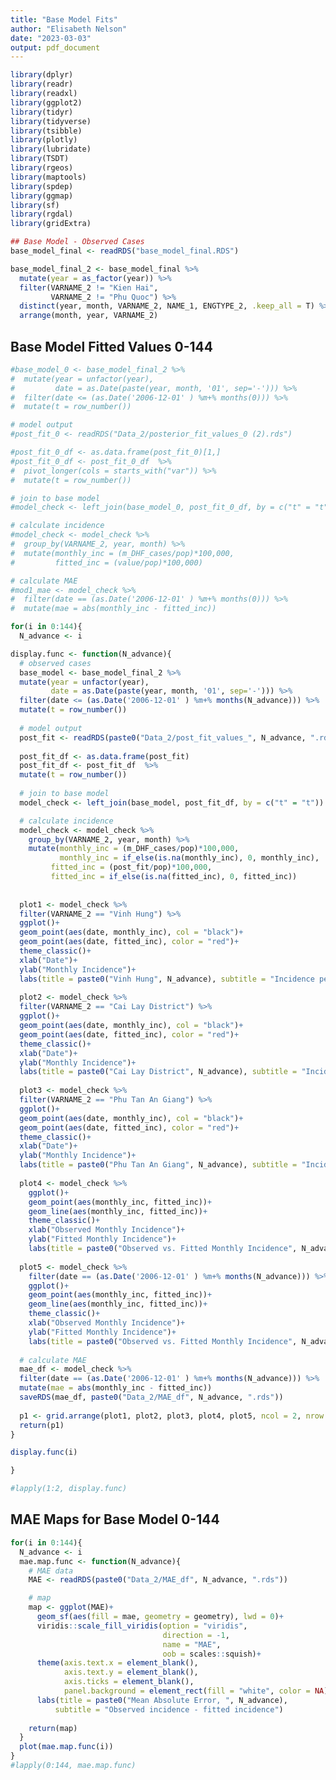 ```yaml
---
title: "Base Model Fits"
author: "Elisabeth Nelson"
date: "2023-03-03"
output: pdf_document
---
```


```r
library(dplyr)
library(readr)
library(readxl)
library(ggplot2)
library(tidyr)
library(tidyverse)
library(tsibble)
library(plotly)
library(lubridate)
library(TSDT)
library(rgeos) 
library(maptools) 
library(spdep)  
library(ggmap)  
library(sf)
library(rgdal)
library(gridExtra)
```

```r
## Base Model - Observed Cases
base_model_final <- readRDS("base_model_final.RDS")

base_model_final_2 <- base_model_final %>%
  mutate(year = as_factor(year)) %>%
  filter(VARNAME_2 != "Kien Hai", 
         VARNAME_2 != "Phu Quoc") %>%
  distinct(year, month, VARNAME_2, NAME_1, ENGTYPE_2, .keep_all = T) %>%
  arrange(month, year, VARNAME_2)

```

## Base Model Fitted Values 0-144
```r
#base_model_0 <- base_model_final_2 %>%
#  mutate(year = unfactor(year), 
#         date = as.Date(paste(year, month, '01', sep='-'))) %>%
#  filter(date <= (as.Date('2006-12-01' ) %m+% months(0))) %>%
#  mutate(t = row_number())

# model output
#post_fit_0 <- readRDS("Data_2/posterior_fit_values_0 (2).rds")

#post_fit_0_df <- as.data.frame(post_fit_0)[1,]
#post_fit_0_df <- post_fit_0_df  %>%
#  pivot_longer(cols = starts_with("var")) %>%
#  mutate(t = row_number())

# join to base model
#model_check <- left_join(base_model_0, post_fit_0_df, by = c("t" = "t"))

# calculate incidence
#model_check <- model_check %>%
#  group_by(VARNAME_2, year, month) %>%
#  mutate(monthly_inc = (m_DHF_cases/pop)*100,000, 
#         fitted_inc = (value/pop)*100,000)

# calculate MAE
#mod1_mae <- model_check %>%
#  filter(date == (as.Date('2006-12-01' ) %m+% months(0))) %>%
#  mutate(mae = abs(monthly_inc - fitted_inc))

for(i in 0:144){
  N_advance <- i

display.func <- function(N_advance){
  # observed cases
  base_model <- base_model_final_2 %>%
  mutate(year = unfactor(year), 
         date = as.Date(paste(year, month, '01', sep='-'))) %>%
  filter(date <= (as.Date('2006-12-01' ) %m+% months(N_advance))) %>%
  mutate(t = row_number())
  
  # model output
  post_fit <- readRDS(paste0("Data_2/post_fit_values_", N_advance, ".rds"))
  
  post_fit_df <- as.data.frame(post_fit)
  post_fit_df <- post_fit_df  %>%
  mutate(t = row_number())
  
  # join to base model
  model_check <- left_join(base_model, post_fit_df, by = c("t" = "t"))

  # calculate incidence
  model_check <- model_check %>%
    group_by(VARNAME_2, year, month) %>%
    mutate(monthly_inc = (m_DHF_cases/pop)*100,000,
           monthly_inc = if_else(is.na(monthly_inc), 0, monthly_inc),
         fitted_inc = (post_fit/pop)*100,000, 
         fitted_inc = if_else(is.na(fitted_inc), 0, fitted_inc))
  
  
  plot1 <- model_check %>%
  filter(VARNAME_2 == "Vinh Hung") %>%
  ggplot()+
  geom_point(aes(date, monthly_inc), col = "black")+
  geom_point(aes(date, fitted_inc), color = "red")+
  theme_classic()+
  xlab("Date")+
  ylab("Monthly Incidence")+
  labs(title = paste0("Vinh Hung", N_advance), subtitle = "Incidence per 100,000")
  
  plot2 <- model_check %>%
  filter(VARNAME_2 == "Cai Lay District") %>%
  ggplot()+
  geom_point(aes(date, monthly_inc), col = "black")+
  geom_point(aes(date, fitted_inc), color = "red")+
  theme_classic()+
  xlab("Date")+
  ylab("Monthly Incidence")+
  labs(title = paste0("Cai Lay District", N_advance), subtitle = "Incidence per 100,000")
  
  plot3 <- model_check %>%
  filter(VARNAME_2 == "Phu Tan An Giang") %>%
  ggplot()+
  geom_point(aes(date, monthly_inc), col = "black")+
  geom_point(aes(date, fitted_inc), color = "red")+
  theme_classic()+
  xlab("Date")+
  ylab("Monthly Incidence")+
  labs(title = paste0("Phu Tan An Giang", N_advance), subtitle = "Incidence per 100,000")
  
  plot4 <- model_check %>%
    ggplot()+
    geom_point(aes(monthly_inc, fitted_inc))+
    geom_line(aes(monthly_inc, fitted_inc))+
    theme_classic()+
    xlab("Observed Monthly Incidence")+
    ylab("Fitted Monthly Incidence")+
    labs(title = paste0("Observed vs. Fitted Monthly Incidence", N_advance))
   
  plot5 <- model_check %>%
    filter(date == (as.Date('2006-12-01' ) %m+% months(N_advance))) %>%
    ggplot()+
    geom_point(aes(monthly_inc, fitted_inc))+
    geom_line(aes(monthly_inc, fitted_inc))+
    theme_classic()+
    xlab("Observed Monthly Incidence")+
    ylab("Fitted Monthly Incidence")+
    labs(title = paste0("Observed vs. Fitted Monthly Incidence", N_advance))
    
  # calculate MAE
  mae_df <- model_check %>%
  filter(date == (as.Date('2006-12-01' ) %m+% months(N_advance))) %>%
  mutate(mae = abs(monthly_inc - fitted_inc))
  saveRDS(mae_df, paste0("Data_2/MAE_df", N_advance, ".rds"))
  
  p1 <- grid.arrange(plot1, plot2, plot3, plot4, plot5, ncol = 2, nrow = 3)
  return(p1)
}

display.func(i)

}

#lapply(1:2, display.func)


```

## MAE Maps for Base Model 0-144
```r
for(i in 0:144){
  N_advance <- i
  mae.map.func <- function(N_advance){
    # MAE data
    MAE <- readRDS(paste0("Data_2/MAE_df", N_advance, ".rds"))

    # map
    map <- ggplot(MAE)+
      geom_sf(aes(fill = mae, geometry = geometry), lwd = 0)+
      viridis::scale_fill_viridis(option = "viridis", 
                                  direction = -1, 
                                  name = "MAE", 
                                  oob = scales::squish)+
      theme(axis.text.x = element_blank(),
            axis.text.y = element_blank(),
            axis.ticks = element_blank(),
            panel.background = element_rect(fill = "white", color = NA))+
      labs(title = paste0("Mean Absolute Error, ", N_advance), 
          subtitle = "Observed incidence - fitted incidence")
    
    return(map)
  }
  plot(mae.map.func(i))
}  
#lapply(0:144, mae.map.func)



```